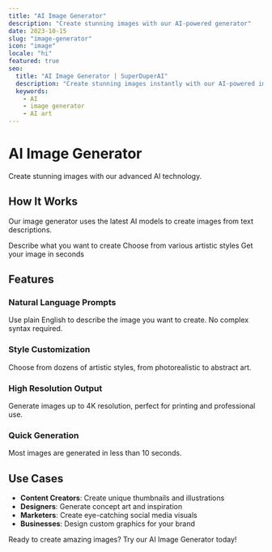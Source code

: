 ```yaml
---
title: "AI Image Generator"
description: "Create stunning images with our AI-powered generator"
date: 2023-10-15
slug: "image-generator"
icon: "image"
locale: "hi"
featured: true
seo:
  title: "AI Image Generator | SuperDuperAI"
  description: "Create stunning images instantly with our AI-powered image generator"
  keywords:
    - AI
    - image generator
    - AI art
---
```


# AI Image Generator

Create stunning images with our advanced AI technology.

<FeatureGrid>
  <Feature
    title="High Quality"
    description="Generate images in 4K resolution"
    icon="quality"
  />
  <Feature
    title="Fast"
    description="Get results in seconds"
    icon="speed"
  />
  <Feature
    title="Customizable"
    description="Fine-tune your results"
    icon="settings"
  />
</FeatureGrid>

## How It Works

Our image generator uses the latest AI models to create images from text descriptions.

<Steps>
  <Step
    number="1"
    title="Enter a prompt"
  >
    Describe what you want to create
  </Step>
  <Step
    number="2"
    title="Select style"
  >
    Choose from various artistic styles
  </Step>
  <Step
    number="3"
    title="Generate"
  >
    Get your image in seconds
  </Step>
</Steps>

## Features

### Natural Language Prompts

Use plain English to describe the image you want to create. No complex syntax required.

### Style Customization

Choose from dozens of artistic styles, from photorealistic to abstract art.

### High Resolution Output

Generate images up to 4K resolution, perfect for printing and professional use.

### Quick Generation

Most images are generated in less than 10 seconds.

## Use Cases

- **Content Creators**: Create unique thumbnails and illustrations
- **Designers**: Generate concept art and inspiration
- **Marketers**: Create eye-catching social media visuals
- **Businesses**: Design custom graphics for your brand

<CTABox>
  Ready to create amazing images? Try our AI Image Generator today!
</CTABox>
